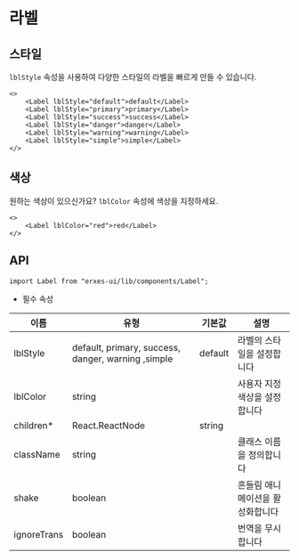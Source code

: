 
<HeroPattern />

# 라벨
## **스타일**
`lblStyle` 속성을 사용하여 다양한 스타일의 라벨을 빠르게 만들 수 있습니다.

```tsx
<>
	<Label lblStyle="default">default</Label> 
	<Label lblStyle="primary">primary</Label> 
	<Label lblStyle="success">success</Label> 
	<Label lblStyle="danger">danger</Label> 
	<Label lblStyle="warning">warning</Label> 
	<Label lblStyle="simple">simple</Label>
</>
```

## **색상**
원하는 색상이 있으신가요? `lblColor` 속성에 색상을 지정하세요.

```tsx
<>
	<Label lblColor="red">red</Label>
</>
```

## **API**

```tsx
import Label from "erxes-ui/lib/components/Label";
```
* 필수 속성

| 이름 | 유형 | 기본값 | 설명 |
| ---| --- | ---| --- |
| lblStyle	 | default, primary, success, danger, warning ,simple	 |default | 라벨의 스타일을 설정합니다 |
| lblColor	 | string |  | 사용자 지정 색상을 설정합니다 |
| children*	 | React.ReactNode | string	| | 라벨 텍스트를 선언합니다 |
| className | string |  | 클래스 이름을 정의합니다 |
| shake | boolean |  | 흔들림 애니메이션을 활성화합니다 |
| ignoreTrans | boolean |  | 번역을 무시합니다 |
